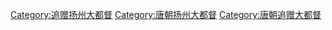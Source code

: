 [[Category:追赠扬州大都督|Category:追赠扬州大都督]]
[[Category:唐朝扬州大都督|Category:唐朝扬州大都督]]
[[Category:唐朝追赠大都督|Category:唐朝追赠大都督]]